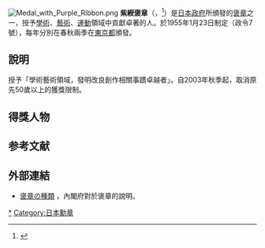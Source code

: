 {{Japanese|japanese=紫綬褒章|kana=しじゅほうしょう|romaji=}}
[[File:Medal_with_Purple_Ribbon.png|thumb]]
'''紫綬褒章'''（{{lang-ja|紫綬褒章}}，{{lang-en|Medal with Purple Ribbon}}<ref>{{Cite web |url=http://www8.cao.go.jp/shokun/eiyaku.html |title=勲章及び褒章の英訳名 |access-date=2011-11-19 |archive-date=2021-02-23 |archive-url=https://web.archive.org/web/20210223080411/https://www8.cao.go.jp/shokun/eiyaku.html |dead-url=no }}</ref>）是[[日本政府|日本政府]]所頒發的[[褒章|褒章]]之一，授予[[學術|學術]]、[[藝術|藝術]]、[[運動|運動]]領域中貢獻卓著的人。於1955年1月23日制定（政令7號），每年分別在春秋兩季在[[東京都|東京都]]頒發。

== 說明 ==
授予「學術藝術領域，發明改良創作相關事蹟卓越者」。自2003年秋季起，取消原先50歲以上的獲獎限制。

== 得獎人物 ==
{{main|{{tsl|ja|紫綬褒章の受章者一覧|紫綬褒章得獎人列表}}}}

== 参考文献 ==
{{Reflist|2}}

== 外部連結 ==
* {{ja}} [http://www8.cao.go.jp/shokun/shurui-juyotaisho-hosho/hosho.html 褒章の種類] {{Wayback|url=http://www8.cao.go.jp/shokun/shurui-juyotaisho-hosho/hosho.html |date=20210209112138 }}，內閣府對於褒章的說明。

{{日本勳章}}


[[Category:紫綬褒章獲得者|*]]
[[Category:日本勳章|Category:日本勳章]]